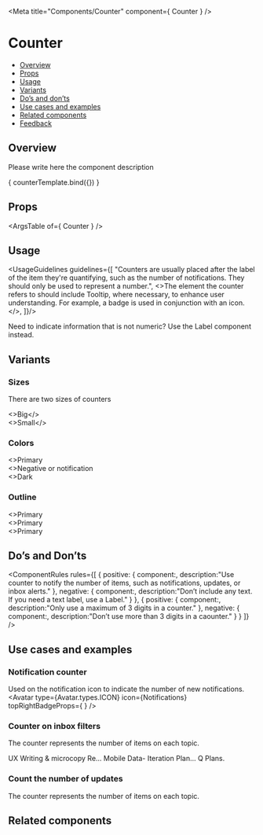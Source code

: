 
<Meta
  title="Components/Counter"
  component={ Counter }
/>

<!--- Component template -->


<!--- Component documentation -->

# Counter
- [Overview](#overview)
- [Props](#props)
- [Usage](#usage)
- [Variants](#variants)
- [Do’s and don’ts](#dos-and-donts)
- [Use cases and examples](#use-cases-and-examples)
- [Related components](#related-components)
- [Feedback](#feedback)

## Overview
Please write here the component description

<Canvas>
  <Story name="Overview"
         args={ {count: 5} }>
    { counterTemplate.bind({}) }
  </Story>
</Canvas>

## Props
<ArgsTable of={ Counter } />

## Usage
<UsageGuidelines guidelines={[
  "Counters are usually placed after the label of the item they're quantifying, such as the number of notifications. They should only be used to represent a number.",
  <>The element the counter refers to should include Tooltip, where necessary, to enhance user understanding. For example, a badge is used in conjunction with an icon.</>,
]}/>

<Tip title="Check yourself">Need to indicate information that is not numeric? Use the Label component instead.</Tip>

## Variants
### Sizes
There are two sizes of counters
<Canvas>
  <Story name="Sizes">
    <div className="storybook-counter_column">
      <Counter count={5} />
      <>Big</>
    </div>
    <div className="storybook-counter_column">
      <Counter count={5} size={Counter.sizes.SMALL} />
      <>Small</>
    </div>
  </Story>
</Canvas>

### Colors
<Canvas>
  <Story name="Colors">
    <div className="storybook-counter_column">
      <Counter count={5} />
      <>Primary </>
    </div>
    <div className="storybook-counter_column">
      <Counter count={5} color={Counter.colors.NEGATIVE} />
      <>Negative or notification</>
    </div>
    <div className="storybook-counter_column">
      <Counter count={5} color={Counter.colors.DARK} />
      <>Dark</>
    </div>
  </Story>
</Canvas>

### Outline 
<Canvas>
  <Story name="Outline">
    <div className="storybook-counter_column">
      <Counter count={5} kind={Counter.kinds.LINE} />
      <>Primary </>
    </div>
    <div className="storybook-counter_column">
      <Counter count={5} color={Counter.colors.NEGATIVE} kind={Counter.kinds.LINE} />
      <>Primary </>
    </div>
    <div className="storybook-counter_column">
      <Counter count={5} color={Counter.colors.DARK} kind={Counter.kinds.LINE} />
      <>Primary </>
    </div>
  </Story>
</Canvas>

## Do’s and Don’ts
<ComponentRules
  rules={[
    {
      positive: {
        component:<Counter count={15} />,
        description:"Use counter to notify the number of items, such as notifications, updates, or inbox alerts."
      },
      negative: {
        component:<Counter count="New" />,
        description:"Don’t include any text. If you need a text label, use a Label."
      }
    },
    {
      positive: {
        component:<Counter count={1000}/>,
        description:"Only use a maximum of 3 digits in a counter."
      },
      negative: {
        component:<Counter count={1050} maxDigits={4} />,
        description:"Don’t use more than 3 digits in a caounter."
      }
    }
  ]}
/>


## Use cases and examples
### Notification counter
Used on the notification icon to indicate the number of new notifications.
<Canvas>
  <Story name="Notification counter">
    <Avatar type={Avatar.types.ICON} icon={Notifications} topRightBadgeProps={ <Counter />} />
    
  </Story>
</Canvas>

### Counter on inbox filters
The counter represents the number of items on each topic.
<Canvas>
  <Story name="Counter on inbox filters">
    <div className="storybook-counter_wrapper">
      <span>UX Writing & microcopy Re...</span>
      <span>Mobile Data- Iteration Plan...</span>
      <span>Q Plans.</span>
    </div> 
    <div className="storybook-counter_wrapper">
      <Counter count={195} color={Counter.colors.DARK} />
      <Counter count={141} color={Counter.colors.DARK} />
      <Counter count={99} color={Counter.colors.DARK} />
    </div>
  </Story>
</Canvas>

### Count the number of updates
The counter represents the number of items on each topic.
<Canvas>
  <Story name="Count the number of updates">
    <Icon icon={AddUpdate} iconSize="24" />
    <Icon icon={Update} iconSize="24" />
    <Icon icon={Update} iconSize="24" />
    <Counter count={5} />
    <Counter count={5} color={Counter.colors.DARK} />
  </Story>
</Canvas>

## Related components
<RelatedComponents componentsNames={[LABEL,TOOLTIP,CHIP]} />